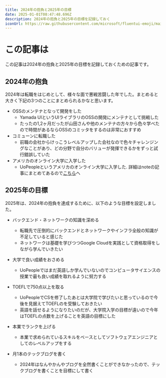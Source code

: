 ```yaml
---
title: 2024年の抱負と2025年の目標
date: 2025-01-01T08:47:48.696Z
description: 2024年の抱負と2025年の目標を記録しておく
iconUrl: https://raw.githubusercontent.com/microsoft/fluentui-emoji/main/assets/Snake/Flat/snake_flat.svg
---
```


# この記事は

この記事は2024年の抱負と2025年の目標を記録しておくための記事です。

## 2024年の抱負

2024年は転職をはじめとして、様々な面で悪戦苦闘した年でした。まとめると大きく下記の3つのことにまとめられるかなと思います。

- OSSのメンテナとなって開発をした
  - Yamada UIというUIライブラリのOSSの開発にメンテナとして挑戦した
  - たったの1,2ヶ月だったが山田さんや他のメンテナの方々から色々学べたので時間があるならOSSのコミッタをするのは非常におすすめ
- コミューンに転職した
  - 前職の会社からけっこうレベルアップした会社なので色々チャレンジングなことがあり、どの分野で自分のバリューが発揮できるかをずっと試行錯誤していた
- アメリカのオンライン大学に入学した
  - UoPeopleというアメリカのオンライン大学に入学した. 詳細はnoteの記事にまとめてあるので[こちら](https://note.com/kenchandayooo/n/na0bcf668d2f3)へ

## 2025年の目標

2025年は、2024年の抱負を達成するために、以下のような目標を設定しました。

- バックエンド・ネットワークの知識を深める
  - 転職先で圧倒的にバックエンドとネットワークやインフラ全般の知識が不足していると感じた
  - ネットワークは基礎を学びつつGoogle Cloudを実践として資格取得をしながら学んでいきたい
  
- 大学で良い成績をおさめる
  - UoPeopleではまだ英語しか学んでいないのでコンピュータサイエンスの授業で最も良い成績を取れるように努力する

- TOEFLで750点以上を取る
  - UoPeopleでCSを修了したあとは大学院で学びたいと思っているので今後を見据えてTOEFLのを受験しておきたい
  - 英語を話せるようになりたいのだが、大学院入学の目標が遠いので今年はTOEFLの点数を上げることを英語の目標にした

- 本業でランクを上げる
  - 本業で求められているスキルをベースとしてソフトウェアエンジニアとしてのレベルアップをする

- 月1本のテックブログを書く
  - 2024年はなんやかんやブログを全然書くことができなかったので、テックブログを書くことを目標にして書く

